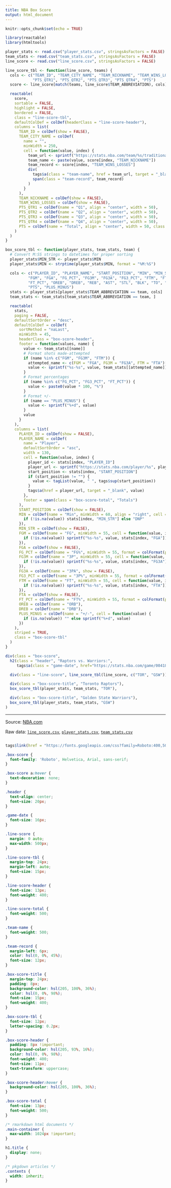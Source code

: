 ```yaml
---
title: NBA Box Score
output: html_document
---
```


```r
knitr::opts_chunk$set(echo = TRUE)
```

```r
library(reactable)
library(htmltools)

player_stats <- read.csv("player_stats.csv", stringsAsFactors = FALSE)
team_stats <- read.csv("team_stats.csv", stringsAsFactors = FALSE)
line_score <- read.csv("line_score.csv", stringsAsFactors = FALSE)

line_score_tbl <- function(line_score, teams) {
  cols <- c("TEAM_ID", "TEAM_CITY_NAME", "TEAM_NICKNAME", "TEAM_WINS_LOSSES",
            "PTS_QTR1", "PTS_QTR2", "PTS_QTR3", "PTS_QTR4", "PTS")
  score <- line_score[match(teams, line_score$TEAM_ABBREVIATION), cols]

  reactable(
    score,
    sortable = FALSE,
    highlight = FALSE,
    bordered = FALSE,
    class = "line-score-tbl",
    defaultColDef = colDef(headerClass = "line-score-header"),
    columns = list(
      TEAM_ID = colDef(show = FALSE),
      TEAM_CITY_NAME = colDef(
        name = "",
        minWidth = 250,
        cell = function(value, index) {
          team_url <- sprintf("https://stats.nba.com/team/%s/traditional", score[index, "TEAM_ID"])
          team_name <- paste(value, score[index, "TEAM_NICKNAME"])
          team_record <- score[index, "TEAM_WINS_LOSSES"]
          div(
            tags$a(class = "team-name", href = team_url, target = "_blank", team_name),
            span(class = "team-record", team_record)
          )
        }
      ),
      TEAM_NICKNAME = colDef(show = FALSE),
      TEAM_WINS_LOSSES = colDef(show = FALSE),
      PTS_QTR1 = colDef(name = "Q1", align = "center", width = 50),
      PTS_QTR2 = colDef(name = "Q2", align = "center", width = 50),
      PTS_QTR3 = colDef(name = "Q3", align = "center", width = 50),
      PTS_QTR4 = colDef(name = "Q4", align = "center", width = 50),
      PTS = colDef(name = "Total", align = "center", width = 50, class = "line-score-total")
    )
  )
}

box_score_tbl <- function(player_stats, team_stats, team) {
  # Convert M:SS strings to datetimes for proper sorting
  player_stats$MIN_STR <- player_stats$MIN
  player_stats$MIN <- strptime(player_stats$MIN, format = "%M:%S")

  cols <- c("PLAYER_ID", "PLAYER_NAME", "START_POSITION", "MIN", "MIN_STR",
          "FGM", "FGA", "FG_PCT", "FG3M", "FG3A", "FG3_PCT", "FTM", "FTA",
          "FT_PCT", "OREB", "DREB", "REB", "AST", "STL", "BLK", "TO", "PF",
          "PTS", "PLUS_MINUS")
  stats <- player_stats[player_stats$TEAM_ABBREVIATION == team, cols]
  team_stats <- team_stats[team_stats$TEAM_ABBREVIATION == team, ]

  reactable(
    stats,
    paging = FALSE,
    defaultSortOrder = "desc",
    defaultColDef = colDef(
      sortMethod = "naLast",
      minWidth = 45,
      headerClass = "box-score-header",
      footer = function(values, name) {
        value <- team_stats[[name]]
        # Format shots made-attempted
        if (name %in% c("FGM", "FG3M", "FTM")) {
          attempted_name <- c(FGM = "FGA", FG3M = "FG3A", FTM = "FTA")[name]
          value <- sprintf("%s-%s", value, team_stats[[attempted_name]])
        }
        # Format percentages
        if (name %in% c("FG_PCT", "FG3_PCT", "FT_PCT")) {
          value <- paste0(value * 100, "%")
        }
        # Format +/-
        if (name == "PLUS_MINUS") {
          value <- sprintf("%+d", value)
        }
        value
      }
    ),
    columns = list(
      PLAYER_ID = colDef(show = FALSE),
      PLAYER_NAME = colDef(
        name = "Player",
        defaultSortOrder = "asc",
        width = 130,
        cell = function(value, index) {
          player_id <- stats[index, "PLAYER_ID"]
          player_url <- sprintf("https://stats.nba.com/player/%s", player_id)
          start_position <- stats[index, "START_POSITION"]
          if (start_position != "") {
            value <- tagList(value, " ", tags$sup(start_position))
          }
          tags$a(href = player_url, target = "_blank", value)
        },
        footer = span(class = "box-score-total", "Totals")
      ),
      START_POSITION = colDef(show = FALSE),
      MIN = colDef(name = "Min", minWidth = 60, align = "right", cell = function(value, index) {
        if (!is.na(value)) stats[index, "MIN_STR"] else "DNP"
      }),
      MIN_STR = colDef(show = FALSE),
      FGM = colDef(name = "FG", minWidth = 55, cell = function(value, index) {
        if (!is.na(value)) sprintf("%s-%s", value, stats[index, "FGA"])
      }),
      FGA = colDef(show = FALSE),
      FG_PCT = colDef(name = "FG%", minWidth = 55, format = colFormat(percent = TRUE)),
      FG3M = colDef(name = "3P", minWidth = 55, cell = function(value, index) {
        if (!is.na(value)) sprintf("%s-%s", value, stats[index, "FG3A"])
      }),
      FG3A = colDef(name = "3PA", show = FALSE),
      FG3_PCT = colDef(name = "3P%", minWidth = 55, format = colFormat(percent = TRUE)),
      FTM = colDef(name = "FT", minWidth = 55, cell = function(value, index) {
        if (!is.na(value)) sprintf("%s-%s", value, stats[index, "FTA"])
      }),
      FTA = colDef(show = FALSE),
      FT_PCT = colDef(name = "FT%", minWidth = 55, format = colFormat(percent = TRUE)),
      OREB = colDef(name = "ORB"),
      DREB = colDef(name = "DRB"),
      PLUS_MINUS = colDef(name = "+/-", cell = function(value) {
        if (is.na(value)) "" else sprintf("%+d", value)
      })
    ),
    striped = TRUE,
    class = "box-score-tbl"
  )
}

div(class = "box-score",
  h2(class = "header", "Raptors vs. Warriors:",
     tags$a(class = "game-date", href="https://stats.nba.com/game/0041800403", target = "_blank", "Jun 5, 2019")),

  div(class = "line-score", line_score_tbl(line_score, c("TOR", "GSW"))),

  div(class = "box-score-title", "Toronto Raptors"),
  box_score_tbl(player_stats, team_stats, "TOR"),

  div(class = "box-score-title", "Golden State Warriors"),
  box_score_tbl(player_stats, team_stats, "GSW")
)
```

---

Source: [NBA.com](https://stats.nba.com/game/0041800403)

Raw data: [`line_score.csv`](line_score.csv), [`player_stats.csv`](player_stats.csv), [`team_stats.csv`](team_stats.csv)

```r
```

```r
tags$link(href = "https://fonts.googleapis.com/css?family=Roboto:400,500&display=fallback", rel = "stylesheet")
```

```css
.box-score {
  font-family: 'Roboto', Helvetica, Arial, sans-serif;
}

.box-score a:hover {
  text-decoration: none;
}

.header {
  text-align: center;
  font-size: 20px;
}

.game-date {
  font-size: 16px;
}

.line-score {
  margin: 0 auto;
  max-width: 500px;
}

.line-score-tbl {
  margin-top: 24px;
  margin-left: auto;
  font-size: 15px;
}

.line-score-header {
  font-size: 13px;
  font-weight: 400;
}

.line-score-total {
  font-weight: 500;
}

.team-name {
  font-weight: 500;
}

.team-record {
  margin-left: 6px;
  color: hsl(0, 0%, 45%);
  font-size: 12px;
}

.box-score-title {
  margin-top: 24px;
  padding: 8px;
  background-color: hsl(205, 100%, 36%);
  color: hsl(0, 0%, 98%);
  font-size: 15px;
  font-weight: 400;
}

.box-score-tbl {
  font-size: 12px;
  letter-spacing: 0.2px;
}

.box-score-header {
  padding: 8px !important;
  background-color: hsl(205, 93%, 16%);
  color: hsl(0, 0%, 98%);
  font-weight: 400;
  font-size: 11px;
  text-transform: uppercase;
}

.box-score-header:hover {
  background-color: hsl(205, 100%, 36%);
}

.box-score-total {
  font-size: 13px;
  font-weight: 500;
}
```

```css
/* rmarkdown html documents */
.main-container {
  max-width: 1024px !important;
}

h1.title {
  display: none;
}

/* pkgdown articles */
.contents {
  width: inherit;
}
```
